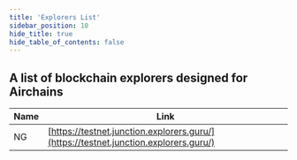 ```yaml
---
title: 'Explorers List'
sidebar_position: 10
hide_title: true
hide_table_of_contents: false
---
```



<PageTitle iconUrl="img/airchains-icon.svg" title="Airchains Explorers List" />

## A list of blockchain explorers designed for Airchains

| Name             | Link |
| ---------------- | ---- |
| NG | [https://testnet.junction.explorers.guru/](https://testnet.junction.explorers.guru/) |
